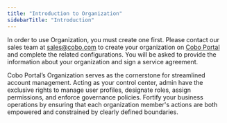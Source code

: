 ```yaml
---
title: "Introduction to Organization"
sidebarTitle: "Introduction"
---
```

<Note>In order to use Organization, you must create one first. Please contact our sales team at sales@cobo.com to create your organization on [Cobo Portal](https://portal.cobo.com/login) and complete the related configurations. You will be asked to provide the information about your organization and sign a service agreement.</Note>

Cobo Portal’s Organization serves as the cornerstone for streamlined account management. Acting as your control center, admin have the exclusive rights to manage user profiles, designate roles, assign permissions, and enforce governance policies. Fortify your business operations by ensuring that each organization member's actions are both empowered and constrained by clearly defined boundaries.
